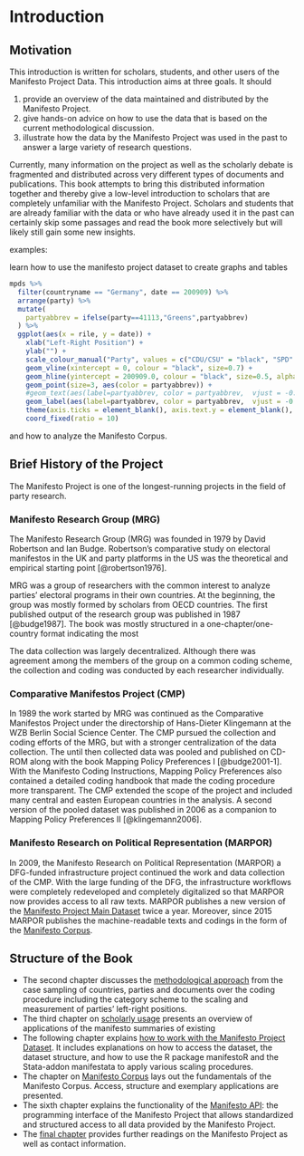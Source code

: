 # Introduction {#intro}

## Motivation

This introduction is written for scholars, students, and other users of the Manifesto Project Data. 
This introduction aims at three goals. It should

1. provide an overview of the data maintained and distributed by the Manifesto Project. 
2. give hands-on advice on how to use the data that is based on the current methodological discussion. 
3. illustrate how the data by the Manifesto Project was used in the past to answer a large variety of research questions. 

Currently, many information on the project as well as the scholarly debate is fragmented and distributed across very different types of documents and publications. This book attempts to bring this distributed information together and thereby give a low-level introduction to scholars that are completely unfamiliar with the Manifesto Project. Scholars and students that are already familiar with the data or who have already used it in the past can certainly skip some passages and read the book more selectively but will likely still gain some new insights. 


examples:

learn how to use the manifesto project dataset to create graphs and tables

```r
mpds %>%
  filter(countryname == "Germany", date == 200909) %>%
  arrange(party) %>%
  mutate(
    partyabbrev = ifelse(party==41113,"Greens",partyabbrev)
  ) %>%
  ggplot(aes(x = rile, y = date)) +
    xlab("Left-Right Position") +
    ylab("") +
    scale_colour_manual("Party", values = c("CDU/CSU" = "black", "SPD" = "red", "Greens" = "green3", "LINKE" = "deeppink3", "FDP" = "gold")) +
    geom_vline(xintercept = 0, colour = "black", size=0.7) +
    geom_hline(yintercept = 200909.0, colour = "black", size=0.5, alpha=0.5) +
    geom_point(size=3, aes(color = partyabbrev)) +
    #geom_text(aes(label=partyabbrev, color = partyabbrev,  vjust = -0.9), position = position_dodge(10))+
    geom_label(aes(label=partyabbrev, color = partyabbrev,  vjust = -0.9), position = position_dodge(7))+
    theme(axis.ticks = element_blank(), axis.text.y = element_blank(), legend.position = "none")+
    coord_fixed(ratio = 10)

```

and how to analyze the Manifesto Corpus.

## Brief History of the Project {#history}

The Manifesto Project is one of the longest-running projects in the field of party research.



### Manifesto Research Group (MRG)
The Manifesto Research Group (MRG) was founded in 1979 by David Robertson and Ian Budge. Robertson's comparative study on electoral manifestos in the UK and party platforms in the US was the theoretical and empirical starting point [@robertson1976].

MRG was a group of researchers with the common interest to analyze parties' electoral programs in their own countries. At the beginning, the group was mostly formed by scholars from OECD countries. The first published output of the research group was published in 1987 [@budge1987]. The book was mostly structured in a one-chapter/one-country format indicating the most

The data collection was largely decentralized. Although there was agreement among the members of the group on a common coding scheme, the collection and coding was conducted by each researcher individually. 

### Comparative Manifestos Project (CMP)
In 1989 the work started by MRG was continued as the Comparative Manifestos Project under the directorship of Hans-Dieter Klingemann at the WZB Berlin Social Science Center. The CMP pursued the collection and coding efforts of the MRG, but with a stronger centralization of the data collection. The until then collected data was pooled and published on CD-ROM along with the book Mapping Policy Preferences I [@budge2001-1]. With the Manifesto Coding Instructions, Mapping Policy Preferences also contained a detailed coding handbook that made the coding procedure more transparent. The CMP extended the scope of the project and included many central and easten European countries in the analysis. A second version of the pooled dataset was published in 2006 as a companion to Mapping Policy Preferences II [@klingemann2006]. 

### Manifesto Research on Political Representation (MARPOR)

In 2009, the Manifesto Research on Political Representation (MARPOR) a DFG-funded infrastructure project continued the work and data collection of the CMP. 
With the large funding of the DFG, the infrastructure workflows were completely redeveloped and completely digitalized so that MARPOR now provides access to all raw texts. 
MARPOR publishes a new version of the [Manifesto Project Main Dataset](#maindataset) twice a year. Moreover, since 2015 MARPOR publishes the machine-readable texts and codings in the form of the [Manifesto Corpus](#Corpus). 

## Structure of the Book

* The second chapter discusses the [methodological approach](#methodology) from the case sampling  of countries, parties and documents over the coding procedure including the category scheme to the scaling and measurement of parties' left-right positions.
* The third chapter on [scholarly usage](#usage) presents an overview of applications of the manifesto summaries of existing
* The following chapter explains [how to work with the Manifesto Project Dataset](#maindataset). It includes explanations on how to access the dataset, the dataset structure, and how to use the R package manifestoR and the Stata-addon manifestata to apply various scaling procedures.
* The chapter on [Manifesto Corpus](#corpus) lays out the fundamentals of the Manifesto Corpus. Access, structure and exemplary applications are presented.
* The sixth chapter explains the functionality of the [Manifesto API](#api): the programming interface of the Manifesto Project that allows standardized and structured access to all data provided by the Manifesto Project. 
* The [final chapter](#conclusion) provides further readings on the Manifesto Project as well as  contact information.





<!--

You can label chapter and section titles using `{#label}` after them, e.g., we can reference Chapter \@ref(intro). If you do not manually label them, there will be automatic labels anyway, e.g., Chapter \@ref(methods).

Figures and tables with captions will be placed in `figure` and `table` environments, respectively.

```r
par(mar = c(4, 4, .1, .1))
plot(pressure, type = 'b', pch = 19)
```

Reference a figure by its code chunk label with the `fig:` prefix, e.g., see Figure \@ref(fig:nice-fig). Similarly, you can reference tables generated from `knitr::kable()`, e.g., see Table \@ref(tab:nice-tab).

```r
knitr::kable(
  head(iris, 20), caption = 'Here is a nice table!',
  booktabs = TRUE
)
```

You can write citations, too. For example, we are using the **bookdown** package [@R-bookdown] in this sample book, which was built on top of R Markdown and **knitr** [@xie2015].

-->
